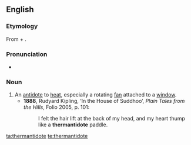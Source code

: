 ==English==

===Etymology===
From {{etyl|grc}} {{term|θέρμη|lang=grc}} + {{term|antidote}}.

===Pronunciation===
* {{IPA|/θɜːˈmæntɪdəʊt/}}

===Noun===
{{en-noun}}

# An [[antidote]] to [[heat]], especially a rotating [[fan]] attached to a [[window]].
#* '''1888''', Rudyard Kipling, ‘In the House of Suddhoo’, ''Plain Tales from the Hills'', Folio 2005, p. 101:
#*: I felt the hair lift at the back of my head, and my heart thump like a '''thermantidote''' paddle.

[[ta:thermantidote]]
[[te:thermantidote]]